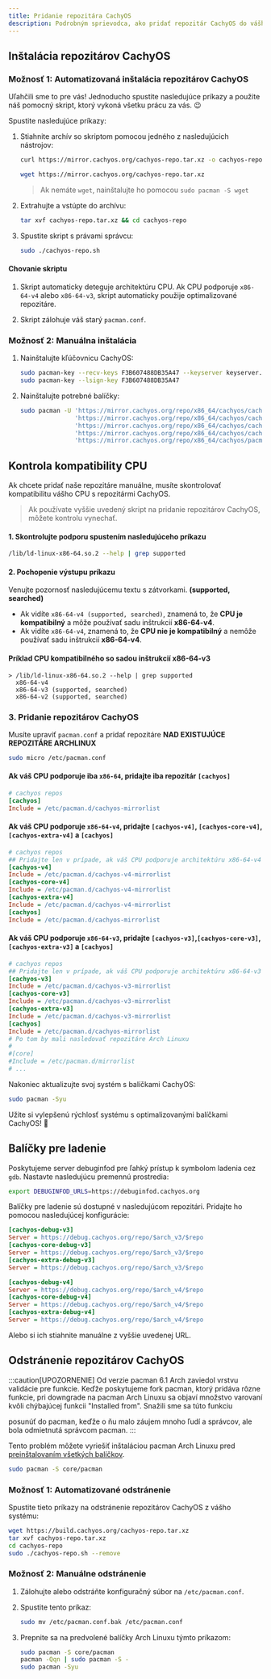 ```yaml
---
title: Pridanie repozitára CachyOS
description: Podrobným sprievodca, ako pridať repozitár CachyOS do vášho systému Arch Linux s podporou x86-64-v3 a x86-64-v4.
---
```



Inštalácia repozitárov CachyOS
-------------------------------

### Možnosť 1: Automatizovaná inštalácia repozitárov CachyOS

Uľahčili sme to pre vás! Jednoducho spustite nasledujúce príkazy a použite náš pomocný skript, ktorý vykoná všetku prácu za vás. 😉

Spustite nasledujúce príkazy:

<Steps>

1. Stiahnite archív so skriptom pomocou jedného z nasledujúcich nástrojov:

   <Tabs>

   <TabItem label="použitím curl">

   ```sh
   curl https://mirror.cachyos.org/cachyos-repo.tar.xz -o cachyos-repo.tar.xz
   ```

   </TabItem>
   <TabItem label="použitím wget">

   ```sh
   wget https://mirror.cachyos.org/cachyos-repo.tar.xz
   ```
   > Ak nemáte `wget`, nainštalujte ho pomocou `sudo pacman -S wget`

   </TabItem>
   </Tabs>

2. Extrahujte a vstúpte do archívu:

   ```sh
   tar xvf cachyos-repo.tar.xz && cd cachyos-repo
   ```

3. Spustite skript s právami správcu:

   ```sh
   sudo ./cachyos-repo.sh
   ```

</Steps>

#### Chovanie skriptu

<Steps>

1. Skript automaticky deteguje architektúru CPU. Ak CPU podporuje `x86-64-v4` alebo `x86-64-v3`, skript automaticky použije optimalizované repozitáre.

2. Skript zálohuje váš starý `pacman.conf`.

</Steps>

### Možnosť 2: Manuálna inštalácia

<Steps>

1. Nainštalujte kľúčovnicu CachyOS:

   ```sh
   sudo pacman-key --recv-keys F3B607488DB35A47 --keyserver keyserver.ubuntu.com
   sudo pacman-key --lsign-key F3B607488DB35A47
   ```

2. Nainštalujte potrebné balíčky:

   ```sh
   sudo pacman -U 'https://mirror.cachyos.org/repo/x86_64/cachyos/cachyos-keyring-20240331-1-any.pkg.tar.zst' \
                  'https://mirror.cachyos.org/repo/x86_64/cachyos/cachyos-mirrorlist-18-1-any.pkg.tar.zst'    \
                  'https://mirror.cachyos.org/repo/x86_64/cachyos/cachyos-v3-mirrorlist-18-1-any.pkg.tar.zst' \
                  'https://mirror.cachyos.org/repo/x86_64/cachyos/cachyos-v4-mirrorlist-6-1-any.pkg.tar.zst'  \
                  'https://mirror.cachyos.org/repo/x86_64/cachyos/pacman-7.0.0.r6.gc685ae6-2-x86_64.pkg.tar.zst'
   ```

</Steps>

## Kontrola kompatibility CPU
Ak chcete pridať naše repozitáre manuálne, musíte skontrolovať kompatibilitu vášho CPU s repozitármi CachyOS.
> Ak používate vyššie uvedený skript na pridanie repozitárov CachyOS, môžete kontrolu vynechať.

#### 1. Skontrolujte podporu spustením nasledujúceho príkazu
```sh
/lib/ld-linux-x86-64.so.2 --help | grep supported
```

#### 2. Pochopenie výstupu príkazu
Venujte pozornosť nasledujúcemu textu s zátvorkami. **(supported, searched)**
- Ak vidíte `x86-64-v4 (supported, searched)`, znamená to, že **CPU je kompatibilný** a môže používať sadu inštrukcií **x86-64-v4**.
- Ak vidíte `x86-64-v4`, znamená to, že **CPU nie je kompatibilný** a nemôže používať sadu inštrukcií **x86-64-v4**.

#### Príklad CPU kompatibilného so sadou inštrukcií x86-64-v3
```
> /lib/ld-linux-x86-64.so.2 --help | grep supported
  x86-64-v4
  x86-64-v3 (supported, searched)
  x86-64-v2 (supported, searched)
```

### 3. Pridanie repozitárov CachyOS
Musíte upraviť `pacman.conf` a pridať repozitáre **NAD EXISTUJÚCE REPOZITÁRE ARCHLINUX**
```sh
sudo micro /etc/pacman.conf
```

#### Ak váš CPU podporuje iba `x86-64`, pridajte iba repozitár `[cachyos]`
```ini
# cachyos repos
[cachyos]
Include = /etc/pacman.d/cachyos-mirrorlist
```

#### Ak váš CPU podporuje `x86-64-v4`, pridajte `[cachyos-v4]`, `[cachyos-core-v4]`, `[cachyos-extra-v4]` a `[cachyos]`
```ini
# cachyos repos
## Pridajte len v prípade, ak váš CPU podporuje architektúru x86-64-v4
[cachyos-v4]
Include = /etc/pacman.d/cachyos-v4-mirrorlist
[cachyos-core-v4]
Include = /etc/pacman.d/cachyos-v4-mirrorlist
[cachyos-extra-v4]
Include = /etc/pacman.d/cachyos-v4-mirrorlist
[cachyos]
Include = /etc/pacman.d/cachyos-mirrorlist
```

#### Ak váš CPU podporuje `x86-64-v3`, pridajte `[cachyos-v3]`,`[cachyos-core-v3]`,`[cachyos-extra-v3]` a `[cachyos]`
```ini
# cachyos repos
## Pridajte len v prípade, ak váš CPU podporuje architektúru x86-64-v3
[cachyos-v3]
Include = /etc/pacman.d/cachyos-v3-mirrorlist
[cachyos-core-v3]
Include = /etc/pacman.d/cachyos-v3-mirrorlist
[cachyos-extra-v3]
Include = /etc/pacman.d/cachyos-v3-mirrorlist
[cachyos]
Include = /etc/pacman.d/cachyos-mirrorlist
# Po tom by mali nasledovať repozitáre Arch Linuxu
#
#[core]
#Include = /etc/pacman.d/mirrorlist
# ...
```

Nakoniec aktualizujte svoj systém s balíčkami CachyOS:

```bash
sudo pacman -Syu
```
Užite si vylepšenú rýchlosť systému s optimalizovanými balíčkami CachyOS! 🎉

Balíčky pre ladenie
--------------

Poskytujeme server debuginfod pre ľahký prístup k symbolom ladenia cez `gdb`. Nastavte nasledujúcu premennú prostredia:

```bash
export DEBUGINFOD_URLS=https://debuginfod.cachyos.org
```

Balíčky pre ladenie sú dostupné v nasledujúcom repozitári. Pridajte ho pomocou nasledujúcej konfigurácie:

```ini
[cachyos-debug-v3]
Server = https://debug.cachyos.org/repo/$arch_v3/$repo
[cachyos-core-debug-v3]
Server = https://debug.cachyos.org/repo/$arch_v3/$repo
[cachyos-extra-debug-v3]
Server = https://debug.cachyos.org/repo/$arch_v3/$repo
```

```ini
[cachyos-debug-v4]
Server = https://debug.cachyos.org/repo/$arch_v4/$repo
[cachyos-core-debug-v4]
Server = https://debug.cachyos.org/repo/$arch_v4/$repo
[cachyos-extra-debug-v4]
Server = https://debug.cachyos.org/repo/$arch_v4/$repo
```

Alebo si ich stiahnite manuálne z vyššie uvedenej URL.

Odstránenie repozitárov CachyOS
---------------------------------

:::caution[UPOZORNENIE]
Od verzie pacman 6.1 Arch zaviedol vrstvu validácie pre funkcie. Keďže poskytujeme fork pacman, ktorý pridáva rôzne funkcie, pri downgrade na pacman Arch Linuxu sa objaví množstvo varovaní kvôli chýbajúcej funkcii "Installed from".
Snažili sme sa túto funkciu

 posunúť do pacman, keďže o ňu malo záujem mnoho ľudí a správcov, ale bola odmietnutá správcom pacman.
:::

Tento problém môžete vyriešiť inštaláciou pacman Arch Linuxu pred [preinštalovaním všetkých balíčkov](https://wiki.archlinux.org/title/Pacman/Tips_and_tricks#Reinstalling_all_packages).
```sh
sudo pacman -S core/pacman
```

### Možnosť 1: Automatizované odstránenie

Spustite tieto príkazy na odstránenie repozitárov CachyOS z vášho systému:

```sh
wget https://build.cachyos.org/cachyos-repo.tar.xz
tar xvf cachyos-repo.tar.xz
cd cachyos-repo
sudo ./cachyos-repo.sh --remove
```

### Možnosť 2: Manuálne odstránenie

<Steps>

1. Zálohujte alebo odstráňte konfiguračný súbor na `/etc/pacman.conf`.

2. Spustite tento príkaz:

   ```sh
   sudo mv /etc/pacman.conf.bak /etc/pacman.conf
   ```

3. Prepnite sa na predvolené balíčky Arch Linuxu týmto príkazom:

   ```sh
   sudo pacman -S core/pacman
   pacman -Qqn | sudo pacman -S -
   sudo pacman -Syu
   ```

</Steps>
